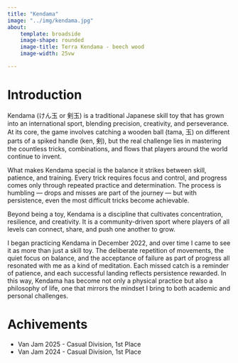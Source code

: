 ```yaml
---
title: "Kendama"
image: "../img/kendama.jpg"
about:
    template: broadside
    image-shape: rounded
    image-title: Terra Kendama - beech wood
    image-width: 25vw

---
```


# Introduction
Kendama (けん玉 or 剣玉) is a traditional Japanese skill toy that has grown into an international sport, blending precision, creativity, and perseverance. At its core, the game involves catching a wooden ball (tama, 玉) on different parts of a spiked handle (ken, 剣), but the real challenge lies in mastering the countless tricks, combinations, and flows that players around the world continue to invent.

What makes Kendama special is the balance it strikes between skill, patience, and training. Every trick requires focus and control, and progress comes only through repeated practice and determination. The process is humbling — drops and misses are part of the journey — but with persistence, even the most difficult tricks become achievable.

Beyond being a toy, Kendama is a discipline that cultivates concentration, resilience, and creativity. It is a community-driven sport where players of all levels can connect, share, and push one another to grow.

I began practicing Kendama in December 2022, and over time I came to see it as more than just a skill toy. The deliberate repetition of movements, the quiet focus on balance, and the acceptance of failure as part of progress all resonated with me as a kind of meditation. Each missed catch is a reminder of patience, and each successful landing reflects persistence rewarded. In this way, Kendama has become not only a physical practice but also a philosophy of life, one that mirrors the mindset I bring to both academic and personal challenges.

# Achivements
- Van Jam 2025 - Casual Division, 1st Place
- Van Jam 2024 - Casual Division, 1st Place
